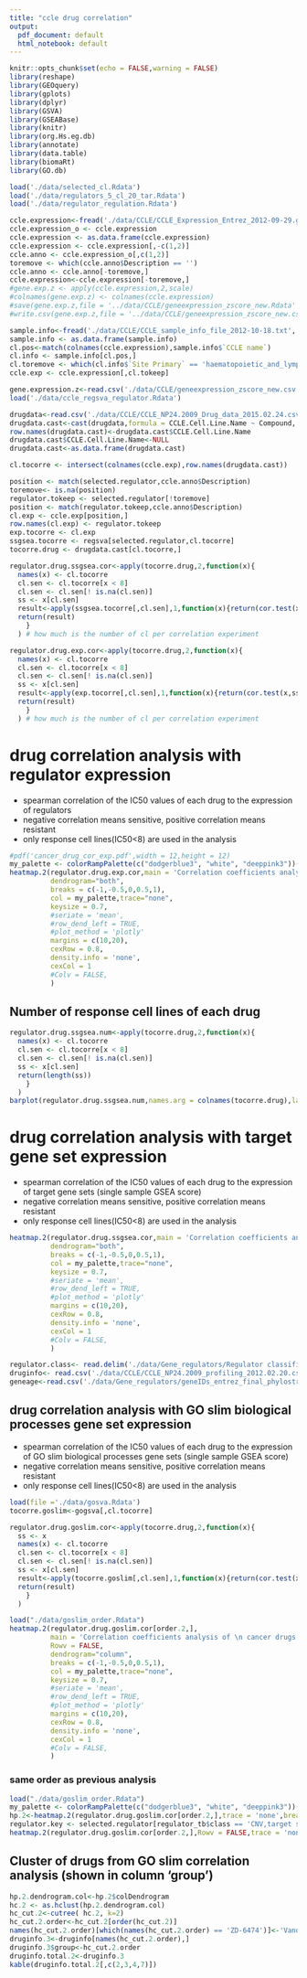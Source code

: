 ---
title: "ccle drug correlation"
output:
  pdf_document: default
  html_notebook: default
---
```{r setup, include=FALSE}
knitr::opts_chunk$set(echo = FALSE,warning = FALSE)
library(reshape)
library(GEOquery)
library(gplots)
library(dplyr)
library(GSVA)
library(GSEABase)
library(knitr)
library(org.Hs.eg.db)
library(annotate)
library(data.table)
library(biomaRt)
library(GO.db)
```

```{r load data}
load('./data/selected_cl.Rdata')
load('./data/regulators_5_cl_20_tar.Rdata')
load('./data/regulator_regulation.Rdata')
```

```{r 0}
ccle.expression<-fread('./data/CCLE/CCLE_Expression_Entrez_2012-09-29.gct',skip = 2, sep = '\t')
ccle.expression_o <- ccle.expression
ccle.expression <- as.data.frame(ccle.expression)
ccle.expression <- ccle.expression[,-c(1,2)]
ccle.anno <- ccle.expression_o[,c(1,2)]
toremove <- which(ccle.anno$Description == '')
ccle.anno <- ccle.anno[-toremove,]
ccle.expression<-ccle.expression[-toremove,]
#gene.exp.z <- apply(ccle.expression,2,scale)
#colnames(gene.exp.z) <- colnames(ccle.expression)
#save(gene.exp.z,file = '../data/CCLE/geneexpression_zscore_new.Rdata' )
#write.csv(gene.exp.z,file = '../data/CCLE/geneexpression_zscore_new.csv')
```

```{r sample}
sample.info<-fread('./data/CCLE/CCLE_sample_info_file_2012-10-18.txt', sep = '\t')
sample.info <- as.data.frame(sample.info)
cl.pos<-match(colnames(ccle.expression),sample.info$`CCLE name`)
cl.info <- sample.info[cl.pos,]
cl.toremove <- which(cl.info$`Site Primary` == 'haematopoietic_and_lymphoid_tissue')
ccle.exp <- ccle.expression[,cl.tokeep]
```


```{r input}
gene.expression.z<-read.csv('./data/CCLE/geneexpression_zscore_new.csv',row.names = 1)
load('./data/ccle_regsva_regulator.Rdata')
```

```{r drug}
drugdata<-read.csv('./data/CCLE/CCLE_NP24.2009_Drug_data_2015.02.24.csv')
drugdata.cast<-cast(drugdata,formula = CCLE.Cell.Line.Name ~ Compound, value = 'IC50..uM.')
row.names(drugdata.cast)<-drugdata.cast$CCLE.Cell.Line.Name
drugdata.cast$CCLE.Cell.Line.Name<-NULL
drugdata.cast<-as.data.frame(drugdata.cast)
```

```{r drug 2}

cl.tocorre <- intersect(colnames(ccle.exp),row.names(drugdata.cast))

position <- match(selected.regulator,ccle.anno$Description)
toremove<- is.na(position)
regulator.tokeep <- selected.regulator[!toremove]
position <- match(regulator.tokeep,ccle.anno$Description)
cl.exp <- ccle.exp[position,]
row.names(cl.exp) <- regulator.tokeep
exp.tocorre <- cl.exp
ssgsea.tocorre <- regsva[selected.regulator,cl.tocorre]
tocorre.drug <- drugdata.cast[cl.tocorre,]
```



```{r corr1}
regulator.drug.ssgsea.cor<-apply(tocorre.drug,2,function(x){
  names(x) <- cl.tocorre
  cl.sen <- cl.tocorre[x < 8]
  cl.sen <- cl.sen[! is.na(cl.sen)]
  ss <- x[cl.sen]
  result<-apply(ssgsea.tocorre[,cl.sen],1,function(x){return(cor.test(x,ss,method = 'spearman')$estimate)})
  return(result)
    }
  ) # how much is the number of cl per correlation experiment
```

```{r corr2}

regulator.drug.exp.cor<-apply(tocorre.drug,2,function(x){
  names(x) <- cl.tocorre
  cl.sen <- cl.tocorre[x < 8]
  cl.sen <- cl.sen[! is.na(cl.sen)]
  ss <- x[cl.sen]
  result<-apply(exp.tocorre[,cl.sen],1,function(x){return(cor.test(x,ss,method = 'spearman')$estimate)})
  return(result)
    }
  ) # how much is the number of cl per correlation experiment
```


# drug correlation analysis with regulator expression   
* spearman correlation of the IC50 values of each drug to the expression of regulators   
* negative correlation means sensitive, positive correlation means resistant   
* only response cell lines(IC50<8)  are used in the analysis   

```{r plot1,fig.height=10,fig.width=10}
#pdf('cancer_drug_cor_exp.pdf',width = 12,height = 12)
my_palette <- colorRampPalette(c("dodgerblue3", "white", "deeppink3"))(n = 4)
heatmap.2(regulator.drug.exp.cor,main = 'Correlation coefficients analysis of \n cancer drugs for regulator expression',
          dendrogram="both",
          breaks = c(-1,-0.5,0,0.5,1),
          col = my_palette,trace="none",
          keysize = 0.7,
          #seriate = 'mean',
          #row_dend_left = TRUE,
          #plot_method = 'plotly'
          margins = c(10,20),
          cexRow = 0.8,
          density.info = 'none',
          cexCol = 1
          #Colv = FALSE,
          )

```

## Number of response cell lines of each drug

```{r corr3}
regulator.drug.ssgsea.num<-apply(tocorre.drug,2,function(x){
  names(x) <- cl.tocorre
  cl.sen <- cl.tocorre[x < 8]
  cl.sen <- cl.sen[! is.na(cl.sen)]
  ss <- x[cl.sen]
  return(length(ss))
    }
  ) 
barplot(regulator.drug.ssgsea.num,names.arg = colnames(tocorre.drug),las = 2,ylab = 'number of response cell lines')
```

# drug correlation analysis with target gene set expression   
* spearman correlation of the IC50 values of each drug to the expression of target gene sets (single sample GSEA score)   
* negative correlation means sensitive, positive correlation means resistant   
* only response cell lines(IC50<8)  are used in the analysis   

```{r heatmap2,fig.height=10,fig.width=10}

heatmap.2(regulator.drug.ssgsea.cor,main = 'Correlation coefficients analysis of \n cancer drugs for target set expression',
          dendrogram="both",
          breaks = c(-1,-0.5,0,0.5,1),
          col = my_palette,trace="none",
          keysize = 0.7,
          #seriate = 'mean',
          #row_dend_left = TRUE,
          #plot_method = 'plotly'
          margins = c(10,20),
          cexRow = 0.8,
          density.info = 'none',
          cexCol = 1
          #Colv = FALSE,
          )


```


```{r reg class}
regulator.class<- read.delim('./data/Gene_regulators/Regulator classification.txt',row.names = 1)
druginfo<- read.csv('./data/CCLE/CCLE_NP24.2009_profiling_2012.02.20.csv',row.names = 1)
geneage<-read.csv('./data/Gene_regulators/geneIDs_entrez_final_phylostrata_phy1_phy2_phy3_no_TCGA.txt',header = TRUE,row.names = 1)
```

## drug correlation analysis with GO slim biological processes gene set expression   
* spearman correlation of the IC50 values of each drug to the expression of GO slim biological processes gene sets (single sample GSEA score)   
* negative correlation means sensitive, positive correlation means resistant   
* only response cell lines(IC50<8)  are used in the analysis   


```{r goslim2}
load(file ='./data/gosva.Rdata')
tocorre.goslim<-gogsva[,cl.tocorre]
```

```{r corr4}
regulator.drug.goslim.cor<-apply(tocorre.drug,2,function(x){
  ss <- x
  names(x) <- cl.tocorre
  cl.sen <- cl.tocorre[x < 8]
  cl.sen <- cl.sen[! is.na(cl.sen)]
  ss <- x[cl.sen]
  result<-apply(tocorre.goslim[,cl.sen],1,function(x){return(cor.test(x,ss,method = 'spearman')$estimate)})
  return(result)
    }
  )
```

```{r heatmap3,fig.height=10,fig.width=10}
load("./data/goslim_order.Rdata")
heatmap.2(regulator.drug.goslim.cor[order.2,],
          main = 'Correlation coefficients analysis of \n cancer drugs for cellular \n processes expression',
          Rowv = FALSE,
          dendrogram="column",
          breaks = c(-1,-0.5,0,0.5,1),
          col = my_palette,trace="none",
          keysize = 0.7,
          #seriate = 'mean',
          #row_dend_left = TRUE,
          #plot_method = 'plotly'
          margins = c(10,20),
          cexRow = 0.8,
          density.info = 'none',
          cexCol = 1
          #Colv = FALSE,
          )
```

### same order as previous analysis

```{r heatmap4,fig.height=10,fig.width=10}
load("./data/goslim_order.Rdata")
my_palette <- colorRampPalette(c("dodgerblue3", "white", "deeppink3"))(n = 4)
hp.2<-heatmap.2(regulator.drug.goslim.cor[order.2,],trace = 'none',breaks = c(-1,-0.5,0,0.5,1),col = my_palette)
regulator.key <- selected.regulator[regulator_tb$class == 'CNV,target set']
heatmap.2(regulator.drug.goslim.cor[order.2,],Rowv = FALSE,trace = 'none',breaks = c(-1,-0.5,0,0.5,1),col = my_palette,density.info = 'none')

```

## Cluster of drugs from GO slim correlation analysis (shown in column 'group')

```{r goslim7}
hp.2.dendrogram.col<-hp.2$colDendrogram
hc.2 <- as.hclust(hp.2.dendrogram.col)
hc_cut.2<-cutree( hc.2, k=2)
hc_cut.2.order<-hc_cut.2[order(hc_cut.2)]
names(hc_cut.2.order)[which(names(hc_cut.2.order) == 'ZD-6474')]<-'Vandetanib'
druginfo.3<-druginfo[names(hc_cut.2.order),]
druginfo.3$group<-hc_cut.2.order
druginfo.total.2<-druginfo.3
kable(druginfo.total.2[,c(2,3,4,7)])
```
















